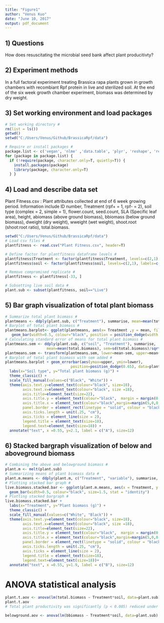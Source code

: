 ```yaml
---
title: "Figure1"
author: "Venus Kuo"
date: "June 10, 2017"
output: pdf_document
---
```


## 1) Questions

How does resuscitating the microbial seed bank affect plant producitivty?

## 2) Experiment methods

In a full factoral experiment treating Brassica rapa plants grown in growth chambers with recombiant Rpf protein in live and sterilized soil. At the end of the six week growth chamber experiment, biomass was determined by dry weight.  

## 3) Set working environment and load packages

```r
# Set working directory #
rm(list = ls())
getwd()
setwd("C:/Users/Venus/Github/BrassicaRpf/data")

# Require or install packages #
package.list <- c('vegan', 'nlme' ,'data.table', 'plyr', 'reshape', 'reshape2', 'ggplot2') 
for (package in package.list) {
  if (!require(package, character.only=T, quietly=T)) { 
    install.packages(package)
    library(package, character.only=T)
  } }
```

## 4) Load and describe data set

Plant Fitness.csv : Plant attributes collected at end of 6 week growing period. Information include ID number, Treatment (rpf+ = 1, rpf- = 2), soil type (complex = 2, simple = 1), flower.count, seed.count, SLA (Specific leaf area), height, abiomass (above ground biomass), bbiomass (below ground biomass), dweight (dry weight), wweight (wet weight), shoot.root (shoot:root ratio), total.biomass.

```r
setwd("C:/Users/Venus/Github/BrassicaRpf/data")
# Load csv files # 
plantfitness <- read.csv("Plant Fitness.csv", header=T)

# Define factor for plantfitness dataframe levels # 
plantfitness$Treatment <- factor(plantfitness$Treatment, levels=c(2,1), labels=c("Rpf-", "Rpf+"))
plantfitness$soil <- factor(plantfitness$soil, levels=c(2,1), labels=c("Live", "Sterilized"))

# Remove compromised replicate #
plantfitness <- plantfitness[-33, ]

# Subsetting live soil data # 
plant.sub <- subset(plantfitness, soil=="Live")
```

## 5) Bar graph visualization of total plant biomass 

```r
# Summarize total plant biomass #
plantmeans <- ddply(plant.sub, c("Treatment"), summarise, mean=mean(total.biomass))
# Barplot of total plant biomass #
plantmeans.barplot<- ggplot(plantmeans, aes(x= Treatment ,y = mean, fill = Treatment)) + 
   geom_bar(width=0.5, colour="black", position = position_dodge(width = 0.65), stat = "identity", size=1.5)
# Calculating standard error of means for total plant biomass #
plantmeans.sem <- ddply(plant.sub, c("soil", "Treatment"), summarise,
                   mean=mean(total.biomass), sem=sd(total.biomass)/sqrt(length(total.biomass)))
plantmeans.sem <- transform(plantmeans.sem, lower=mean-sem, upper=mean+sem)
# Barplot of total plant biomass with sem added # 
plantmeans.barplot + geom_errorbar(aes(ymax=upper, ymin=lower),
                              position=position_dodge(0.65), data=plantmeans.sem, width = 0.2, size=1.5) +
  labs(x="Soil type", y="Total plant biomass (g)") +
  theme_classic() +
  scale_fill_manual(values=c("Black", "White")) +
  theme(axis.text.y=element_text(colour="black", size=18),
        axis.text.x=element_text(colour="black", size =18),
        axis.title=element_text(size=22),
        axis.title.y = element_text(colour="black",  margin = margin(0,10,0,10)),
        axis.title.x = element_text(colour="black",margin=margin(5,0,0,0)),
        panel.border = element_rect(linetype = "solid", colour = "black", size=3, fill=NA),
        axis.ticks.length = unit(.25, "cm"),
        axis.ticks = element_line(size = 2),
        legend.title = element_text(size=18),
        legend.text=element_text(size=18)) +
  annotate("text", x =0.55, y=2.1, label = c("A"), size=12)
```

## 6) Stacked bargraph visualization of below and aboveground biomass

```r
# Combining the above and belowground biomass # 
plant.m <- melt(plant.sub) 
# Summarizing means of plant biomass data # 
plant.m.means <- ddply(plant.m, c("Treatment", "variable"), summarise, mean=mean(value))
# Plotting stacked bar graph # 
live.biomass.stacked.bar <- ggplot(plant.m.means, aes(x = Treatment, y = mean, fill = variable)) + 
  geom_bar(width=0.5, colour="black", size=1.5, stat = "identity")
# Plotting stacked bargraph # 
live.biomass.stacked.bar + 
  labs(x="Treatment", y="Plant biomass (g)") +
  theme_classic() +
  scale_fill_manual(values=c("White", "Black")) +
  theme(axis.text.y=element_text(colour="black", size=18),
        axis.text.x=element_text(colour="black", size =18),
        axis.title=element_text(size=22),
        axis.title.y = element_text(colour="black",  margin = margin(0,10,0,10)),
        axis.title.x = element_text(colour="black",margin=margin(5,0,0,0)),
        panel.border = element_rect(linetype = "solid", colour = "black", size=3, fill=NA),
        axis.ticks.length = unit(.25, "cm"),
        axis.ticks = element_line(size = 2),
        legend.title = element_text(size=18),
        legend.text=element_text(size=18))+
  annotate("text", x =0.55, y=1.9, label = c("B"), size=12)
```

# ANOVA statistical analysis #

```r
plant.t.aov <- anova(lm(total.biomass ~ Treatment*soil, data=plant.sub))
plant.t.aov
# Total plant productivity was significantly (p < 0.005) reduced under Rpf treatment to soil # 

belowground.aov <- anova(lm(bbiomass ~ Treatment*soil, data=plant.sub)

```



